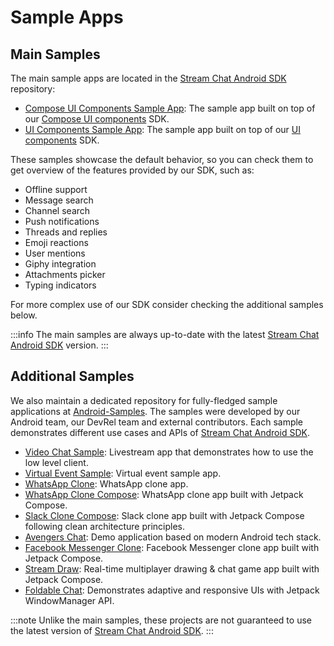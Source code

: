 # Sample Apps

## Main Samples

The main sample apps are located in the [Stream Chat Android SDK](https://github.com/GetStream/stream-chat-android) repository:

- [Compose UI Components Sample App](https://github.com/GetStream/stream-chat-android/tree/main/stream-chat-android-compose-sample): The sample app built on top of our [Compose UI components](https://github.com/GetStream/stream-chat-android/tree/main/stream-chat-android-compose) SDK.
- [UI Components Sample App](https://github.com/GetStream/stream-chat-android/tree/main/stream-chat-android-ui-components-sample): The sample app built on top of our [UI components](https://github.com/GetStream/stream-chat-android/tree/main/stream-chat-android-ui-components) SDK.

These samples showcase the default behavior, so you can check them to get overview of the features provided by our SDK, such as:

- Offline support
- Message search
- Channel search
- Push notifications
- Threads and replies
- Emoji reactions
- User mentions
- Giphy integration
- Attachments picker
- Typing indicators

For more complex use of our SDK consider checking the additional samples below.

:::info
The main samples are always up-to-date with the latest [Stream Chat Android SDK](https://github.com/GetStream/stream-chat-android) version.
:::

## Additional Samples

We also maintain a dedicated repository for fully-fledged sample applications at [Android-Samples](https://github.com/GetStream/Android-Samples). The samples were developed by our Android team, our DevRel team and external contributors. Each sample demonstrates different use cases and APIs of [Stream Chat Android SDK](https://github.com/GetStream/stream-chat-android).

- [Video Chat Sample](https://github.com/GetStream/Android-Samples/tree/main/video-chat-sample): Livestream app that demonstrates how to use the low level client.
- [Virtual Event Sample](https://github.com/GetStream/Android-Samples/tree/main/virtual-event-sample): Virtual event sample app.
- [WhatsApp Clone](https://github.com/GetStream/Android-Samples/tree/main/whatsapp-clone-sample): WhatsApp clone app.
- [WhatsApp Clone Compose](https://github.com/GetStream/whatsApp-clone-compose): WhatsApp clone app built with Jetpack Compose.
- [Slack Clone Compose](https://github.com/GetStream/stream-slack-clone-android): Slack clone app built with Jetpack Compose following clean architecture principles.
- [Avengers Chat](https://github.com/GetStream/AvengersChat): Demo application based on modern Android tech stack.
- [Facebook Messenger Clone](https://github.com/MathRoda/Messenger-clone): Facebook Messenger clone app built with Jetpack Compose.
- [Stream Draw](https://github.com/GetStream/stream-draw-android): Real-time multiplayer drawing & chat game app built with Jetpack Compose.
- [Foldable Chat](https://github.com/GetStream/foldable-chat-android): Demonstrates adaptive and responsive UIs with Jetpack WindowManager API.

:::note
Unlike the main samples, these projects are not guaranteed to use the latest version of [Stream Chat Android SDK](https://github.com/GetStream/stream-chat-android).
:::
